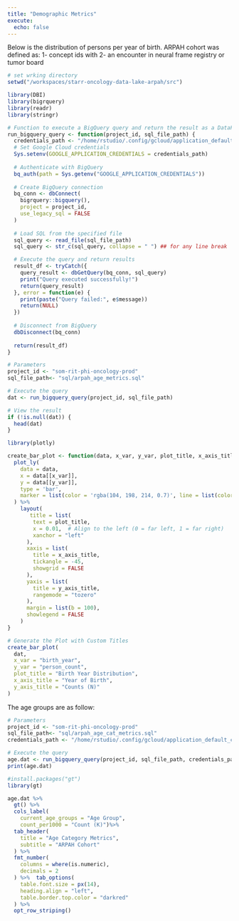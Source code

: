 ```yaml
---
title: "Demographic Metrics"
execute:
  echo: false
---
```


Below is the distribution of persons per year of birth. ARPAH cohort was defined as:
1- concept ids with 
2- an encounter in neural frame registry or tumor board
```r
# set wrking directory
setwd("/workspaces/starr-oncology-data-lake-arpah/src")
```

```r
library(DBI)
library(bigrquery)
library(readr)
library(stringr)

# Function to execute a BigQuery query and return the result as a DataFrame
run_bigquery_query <- function(project_id, sql_file_path) {
  credentials_path <- "/home/rstudio/.config/gcloud/application_default_credentials.json"
  # Set Google Cloud credentials
  Sys.setenv(GOOGLE_APPLICATION_CREDENTIALS = credentials_path)
  
  # Authenticate with BigQuery
  bq_auth(path = Sys.getenv("GOOGLE_APPLICATION_CREDENTIALS"))
  
  # Create BigQuery connection
  bq_conn <- dbConnect(
    bigrquery::bigquery(),
    project = project_id,
    use_legacy_sql = FALSE
  )
  
  # Load SQL from the specified file
  sql_query <- read_file(sql_file_path)
  sql_query <- str_c(sql_query, collapse = " ") ## for any line break

  # Execute the query and return results
  result_df <- tryCatch({
    query_result <- dbGetQuery(bq_conn, sql_query)
    print("Query executed successfully!")
    return(query_result)
  }, error = function(e) {
    print(paste("Query failed:", e$message))
    return(NULL)
  })
  
  # Disconnect from BigQuery
  dbDisconnect(bq_conn)
  
  return(result_df)
}
```
```r
# Parameters
project_id <- "som-rit-phi-oncology-prod"
sql_file_path<- "sql/arpah_age_metrics.sql"

# Execute the query
dat <- run_bigquery_query(project_id, sql_file_path)

# View the result
if (!is.null(dat)) {
  head(dat)
}
```

```r
library(plotly)

create_bar_plot <- function(data, x_var, y_var, plot_title, x_axis_title, y_axis_title) {
  plot_ly(
    data = data, 
    x = data[[x_var]], 
    y = data[[y_var]], 
    type = 'bar', 
    marker = list(color = 'rgba(104, 198, 214, 0.7)', line = list(color = 'rgb(100, 173, 237)', width = 1.5))
  ) %>%
    layout(
       title = list(
        text = plot_title,
        x = 0.01,  # Align to the left (0 = far left, 1 = far right)
        xanchor = "left"
      ),
      xaxis = list(
        title = x_axis_title,
        tickangle = -45,
        showgrid = FALSE
      ),
      yaxis = list(
        title = y_axis_title,
        rangemode = "tozero"
      ),
      margin = list(b = 100),
      showlegend = FALSE
    )
}

```
```r
# Generate the Plot with Custom Titles
create_bar_plot(
  dat, 
  x_var = "birth_year", 
  y_var = "person_count", 
  plot_title = "Birth Year Distribution", 
  x_axis_title = "Year of Birth", 
  y_axis_title = "Counts (N)"
)
```
The age groups are as follow:
```r
# Parameters
project_id <- "som-rit-phi-oncology-prod"
sql_file_path<- "sql/arpah_age_cat_metrics.sql"
credentials_path <- "/home/rstudio/.config/gcloud/application_default_credentials.json"

# Execute the query
age.dat <- run_bigquery_query(project_id, sql_file_path, credentials_path)
print(age.dat)
```
```r
#install.packages("gt")
library(gt)

age.dat %>%
  gt() %>%
  cols_label(
    current_age_groups = "Age Group",
    count_per1000 = "Count (K)")%>%
  tab_header(
    title = "Age Category Metrics",
    subtitle = "ARPAH Cohort"
  ) %>%
  fmt_number(
    columns = where(is.numeric),
    decimals = 2
  ) %>%  tab_options(
    table.font.size = px(14),
    heading.align = "left",
    table.border.top.color = "darkred"
  ) %>%
  opt_row_striping()


```